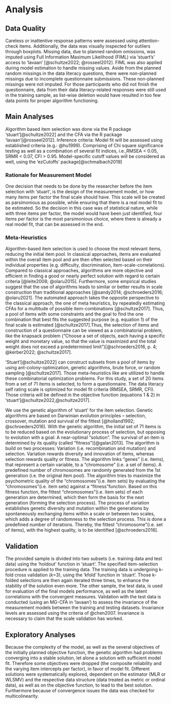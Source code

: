 # Analysis

## Data Quality 
Careless or inattentive response patterns were assessed using attention-check items. Additionally, the data was visually inspected for outliers through boxplots. Missing data, due to planned random omissions, was imputed using Full Information Maximum Likelihood (FIML) via 'stuart's' access to 'lavaan' [@schultze2022; @rosseel2012]. FIML was also applied during model estimation to handle missing values. Aside from the planned random missings in the data literacy questions, there were non-planned missings due to incomplete questionnaire submissions. These non-planned missings were not imputed. For those participants who did not finish the questionnaire, data from their data literacy-related responses were still used in the training sample, as list-wise deletion would have resulted in too few data points for proper algorithm functioning.

## Main Analyses
Algorithm based item selection was done via the R package ‘stuart’[@schultze2022] and the CFA via the R package ‘lavaan’[@rosseel2012]. Inference criteria: Model fit will be assessed using established criteria (e.g.: @hu1999). Comprising of Chi square significance testing as well as a combination of several fit indices, i.e.,RMSEA < 0.05, SRMR < 0.07, CFI > 0.95. Model-specific cutoff values will be considered as well, using the ‘ezCutoffs’ package[@schmalbach2019]

### Rationale for Measurement Model
One decision that needs to be done by the researcher before the item selection with 'stuart', is the design of the measurement model, or how many items per factor the final scale should have.
This scale will be created as parsimonious as possible, while ensuring that there is a real model fit to be estimated. So the decision in this case was of statistical nature, while with three items per factor, the model would have been just identified, four items per factor is the most parsimonious choice, where there is already a real model fit, that can be assessed in the end.

### Meta-Heuristics
Algorithm-based item selection is used to choose the most relevant items, reducing the initial item pool. In classical approaches, items are evaluated within the overall item pool and are then often selected based on their individual properties (e.g. difficulty, discrimination, item-scale-correlations).
Compared to classical approaches, algorithms are more objective and efficient in finding a good or nearly perfect solution with regard to certain criteria [@leite2008; @olaru2015]. Furthermore, some empirical studies suggest that the use of algorithms leads to similar or better results in scale construction than traditional approaches [@sandy2014; @schroeders2016; @olaru2021]. The automated approach takes the opposite perspective to the classical approach, the one of meta heuristics, by repeatedly estimating CFAs for a multitude of possible item-combinations [@schultze2017]. Thus, a pool of items with some constraints and the goal to find the one combination that best fits the suggested purpose (e.g. equation 1) of the final scale is estimated [@schultze2017].Thus, the selection of items and construction of a questionnaire can be viewed as a combinatorial problem, like the knapsack problem (“Choose a set of objects, each having a specific weight and monetary value, so that the value is maximized and the total weight does not exceed a predetermined limit”)[@schroeders2016, p. 4; @kerber2022; @schultze2017].
\begin{center}
$\Phi = F(\textrm{RMSEA}) + F(CFI)+ F(\textrm{SRMR}) $ (1)
\end{center}
'Stuart'[@schultze2022] can construct subsets from a pool of items by using ant-colony-optimization, genetic algorithms, brute force, or random sampling [@schultze2017]. Those meta-heuristics like are utilized to handle these combinatorial optimization problems. 
For this study, a set of 20 items from a set of 71 items is selected, to form a questionnaire. The data literacy self rating scale is optimized for model fit criteria (RMSEA, SRMR, CFI). Those criteria will be defined in the objective function (equations 1 & 2) in ‘stuart’[@schultze2022,@schultze2017]. 

We use the genetic algorithm of 'stuart' for the item selection. Genetic algorithms are based on Darwinian evolution principles – selection, crossover, mutation and survival of the fittest [@holland1992; @schroeders2016). With the genetic algorithm, the initial set of 71 items is to be reduced based on the evolutionary process of selection, but opposing to evolution with a goal: A near-optimal "solution". The survival of an item is determined by its quality (called “fitness”)[@galan2013]. The algorithm is build on two processes: Variation (i.e. recombination and mutation) and selection. Variation rewards diversity and innovation of items, whereas selection rewards quality or fitness. The algorithm links "genes" (i.e. items), that represent a certain variable, to a "chromosome" (i.e. a set of items). A predefined number of chromosomes are randomly generated from the 1st generation (i.e. the original item pool). The algorithm tries to maximize the psychometric quality of the "chromosomes"(i.e. item sets) by evaluating the "chromosomes"(i.e. item sets) against a “fitness”function. Based on this fitness function, the fittest "chromosomes"(i.e. item sets) of each generation are determined, which then form the basis for the next generation (forming the selection process). The process of variation establishes genetic diversity and mutation within the generations by spontaneously exchanging items within a scale or between two scales, which adds a degree of randomness to the selection process. This is done a predefined number of iterations. Thereby, the fittest "chromosome"(i.e. set of items), with the highest quality, is to be identified [@schroeders2016]. 

## Validation
The provided sample is divided into two subsets (i.e. training data and test data) using the ‘holdout' function in ‘stuart’. The specified item-selection procedure is applied to the training data. The training data is undergoing k-fold cross validation (*k*=3), using the ‘kfold’ function in ‘stuart’. Those k-folded selections are then again iterated three times, to enhance the stability of the solution even more. The other sample, the test data, is used for evaluation of the final models performance, as well as the latent correlations with the convergent measures.
Validation with the test data is conducted (using an MG-CFA in ‘lavaan’) to assess the invariance of the measurement models between the training and testing datasets. Invariance levels are assessed using the criteria of @chen2007. Invariance is necessary to claim that the scale validation has worked.

## Exploratory Analyses
Because the complexity of the model, as well as the several objectives of the initially planned objective function, the genetic algorithm had problems converging into a stable solution, let alone a solution with sufficient model fit. Therefore some objectives were dropped (the composite reliability and the varying item intercepts per factor), in favor of model fit. Different solutions were systematically explored, dependent on the estimator (MLR or WLSMV) and the respective data structure (data treated as metric or ordinal data), as well as on the objective function, to lead to the best solution. Furthermore because of convergence issues the data was checked for multicolinearity. 

